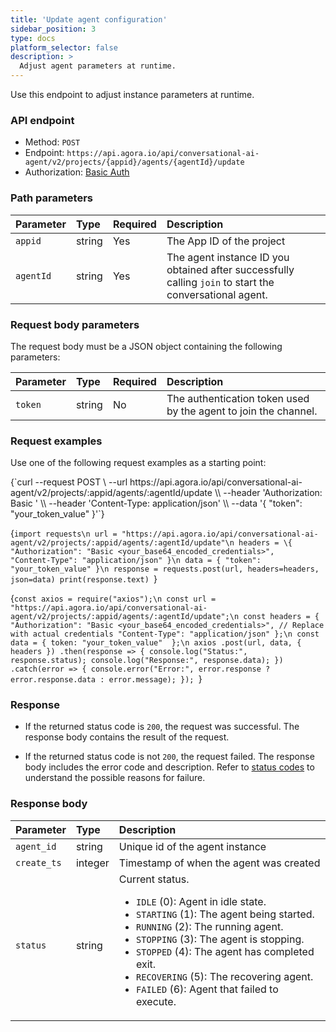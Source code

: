 ```yaml
---
title: 'Update agent configuration'
sidebar_position: 3
type: docs
platform_selector: false
description: >
  Adjust agent parameters at runtime.
---
```



Use this endpoint to adjust <Vpd k="AGENT" /> instance parameters at runtime.

### API endpoint

- Method: `POST`
- Endpoint: `https://api.agora.io/api/conversational-ai-agent/v2/projects/{appid}/agents/{agentId}/update`
- Authorization: [Basic Auth](../rest-api/restful-authentication)

### Path parameters

| Parameter   | Type | Required | Description   |
|:--------|:---------|:----|:--------------|
| `appid` | string | Yes | The App ID of the project|
| `agentId` | string | Yes | The agent instance ID you obtained after successfully calling `join` to start the conversational agent. |

### Request body parameters
The request body must be a JSON object containing the following parameters:

| Parameter | Type    | Required | Description   |
|:----------|:--------|:---------|:--------------|
| `token`   | string | No   | The authentication token used by the agent to join the channel.   |

### Request examples

Use one of the following request examples as a starting point:

<MultiCodeBlock caption="Sample request:">
<CodeGroup label="Select">
<CodeItem language="bash" name="curl">{`curl --request POST \
  --url https://api.agora.io/api/conversational-ai-agent/v2/projects/:appid/agents/:agentId/update \\
  --header 'Authorization: Basic <your_base64_encoded_credentials>' \\
  --header 'Content-Type: application/json' \\
  --data '{
    "token": "your_token_value"
  }'`}</CodeItem>

  <CodeItem language="python" name="Python">{`import requests\n
url = "https://api.agora.io/api/conversational-ai-agent/v2/projects/:appid/agents/:agentId/update"\n
headers = \{
    "Authorization": "Basic <your_base64_encoded_credentials>",  
    "Content-Type": "application/json"
}\n
data = {
    "token": "your_token_value"
}\n
response = requests.post(url, headers=headers, json=data)
print(response.text)
`}</CodeItem>

  <CodeItem language="js" name="Node.js">{`const axios = require("axios");\n
const url = "https://api.agora.io/api/conversational-ai-agent/v2/projects/:appid/agents/:agentId/update";\n
const headers = {
  "Authorization": "Basic <your_base64_encoded_credentials>", // Replace with actual credentials
  "Content-Type": "application/json"
};\n
const data = {
  token: "your_token_value" 
};\n
axios
  .post(url, data, { headers })
  .then(response => {
    console.log("Status:", response.status);
    console.log("Response:", response.data);
  })
  .catch(error => {
    console.error("Error:", error.response ? error.response.data : error.message);
  });
`}</CodeItem>

</CodeGroup>
</MultiCodeBlock>

### Response

- If the returned status code is `200`, the request was successful. The response body contains the result of the request.

- If the returned status code is not `200`, the request failed. The response body includes the error code and description. Refer to [status codes](../rest-api/reference#response-status-codes) to understand the possible reasons for failure.

### Response body

| Parameter   | Type |  Description   |
|:--------|:---------|:--------------|
| `agent_id`    | string   | Unique id of the agent instance |
| `create_ts`   | integer  | Timestamp of when the agent was created|
| `status` | string   | Current status. <ul><li>`IDLE` (0): Agent in idle state.</li><li>`STARTING` (1): The agent being started.</li><li>`RUNNING` (2): The running agent.</li><li>`STOPPING` (3): The agent is stopping.</li><li>`STOPPED` (4): The agent has completed exit.</li><li>`RECOVERING` (5): The recovering agent.</li><li>`FAILED` (6): Agent that failed to execute.</li></ul>    |
